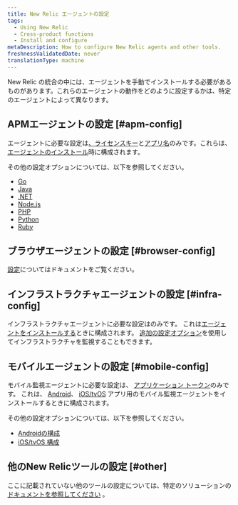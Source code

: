 ```yaml
---
title: New Relic エージェントの設定
tags:
  - Using New Relic
  - Cross-product functions
  - Install and configure
metaDescription: How to configure New Relic agents and other tools.
freshnessValidatedDate: never
translationType: machine
---
```


[](https://newrelic.com/instant-observability/)New Relic の統合の中には、エージェントを手動でインストールする必要があるものがあります。これらのエージェントの動作をどのように設定するかは、特定のエージェントによって異なります。

## APMエージェントの設定 [#apm-config]

<InlinePopover type="apm"/>エージェントに必要な設定は[、ライセンスキー](/docs/apis/intro-apis/new-relic-api-keys/#ingest-license-key)と[アプリ名](/docs/apm/new-relic-apm/installation-configuration/name-your-application)のみです。これらは、[エージェントのインストール](/docs/agents/manage-apm-agents/installation/install-agent)時に構成されます。

その他の設定オプションについては、以下を参照してください。

* [Go](/docs/agents/go-agent/instrumentation/go-agent-configuration)
* [Java](/docs/agents/java-agent/configuration/java-agent-configuration-config-file)
* [.NET](/docs/agents/net-agent/installation-configuration/net-agent-configuration)
* [Node.js](/docs/agents/nodejs-agent/installation-configuration/nodejs-agent-configuration)
* [PHP](/docs/agents/php-agent/configuration/php-agent-configuration)
* [Python](/docs/agents/python-agent/installation-configuration/python-agent-configuration)
* [Ruby](/docs/agents/ruby-agent/installation-configuration/ruby-agent-configuration)

## ブラウザエージェントの設定 [#browser-config]

[<InlinePopover type="browser"/>設定](/docs/browser/new-relic-browser/configuration)についてはドキュメントをご覧ください。

## インフラストラクチャエージェントの設定 [#infra-config]

インフラストラクチャエージェントに必要な設定は<InlinePopover type="licenseKey"/>のみです。 これは[エージェントをインストールする](/docs/agents/manage-apm-agents/installation/install-agent)ときに構成されます。 [追加の設定オプション](/docs/infrastructure/new-relic-infrastructure/configuration/configure-infrastructure-agent)を使用してインフラストラクチャを監視することもできます。

## モバイルエージェントの設定 [#mobile-config]

モバイル監視エージェントに必要な設定は、 [アプリケーション トークン](/docs/mobile-monitoring/new-relic-mobile/maintenance/viewing-your-application-token)のみです。 これは、 [Android](/docs/mobile-monitoring/new-relic-mobile-android/get-started/introduction-new-relic-mobile-android)、 [iOS/tvOS](/docs/mobile-monitoring/new-relic-mobile-ios/get-started/introduction-new-relic-mobile-ios) アプリ用のモバイル監視エージェントをインストールするときに構成されます。

その他の設定オプションについては、以下を参照してください。

* [Androidの構成](/docs/mobile-monitoring/new-relic-mobile-android/api-guides/android-agent-configuration-feature-flags)
* [iOS/tvOS 構成](/docs/mobile-monitoring/new-relic-mobile-ios/api-guides/ios-agent-configuration-feature-flags)

## 他のNew Relicツールの設定 [#other]

ここに記載されていない他のツールの設定については、特定のソリューションの [ドキュメントを参照してください](https://newrelic.com/instant-observability/) 。
